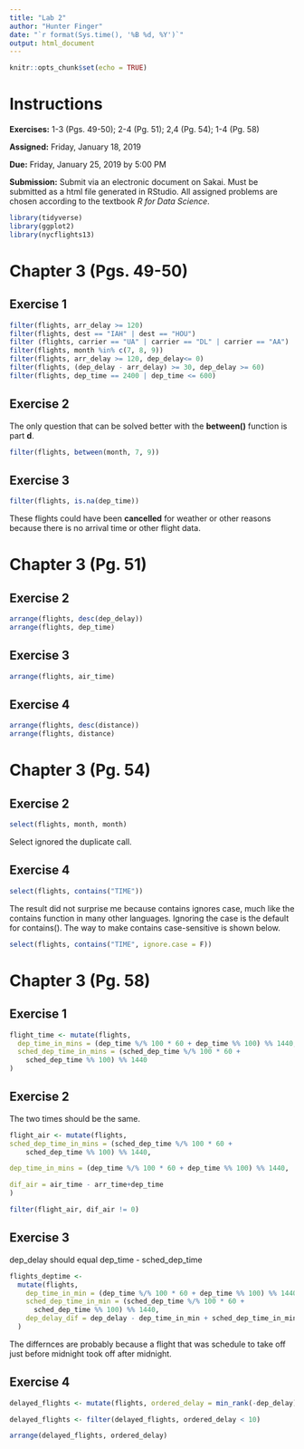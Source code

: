 ```yaml
---
title: "Lab 2"
author: "Hunter Finger"
date: "`r format(Sys.time(), '%B %d, %Y')`"
output: html_document
---
```


```r
knitr::opts_chunk$set(echo = TRUE)
```

# Instructions

**Exercises:**  1-3 (Pgs. 49-50); 2-4 (Pg. 51); 2,4 (Pg. 54); 1-4 (Pg. 58)

**Assigned:** Friday, January 18, 2019

**Due:** Friday, January 25, 2019 by 5:00 PM

**Submission:** Submit via an electronic document on Sakai. Must be submitted as a html file generated in RStudio. All assigned problems are chosen according to the textbook *R for Data Science*. 

```r
library(tidyverse)
library(ggplot2)
library(nycflights13)
```

# Chapter 3 (Pgs. 49-50)

##  Exercise 1
```r
filter(flights, arr_delay >= 120) 
filter(flights, dest == "IAH" | dest == "HOU")
filter (flights, carrier == "UA" | carrier == "DL" | carrier == "AA")
filter(flights, month %in% c(7, 8, 9))
filter(flights, arr_delay >= 120, dep_delay<= 0)
filter(flights, (dep_delay - arr_delay) >= 30, dep_delay >= 60)
filter(flights, dep_time == 2400 | dep_time <= 600)
```

##  Exercise 2
The only question that can be solved better with the **between()** function is part **d**.
```r
filter(flights, between(month, 7, 9))
```

##  Exercise 3
```r
filter(flights, is.na(dep_time))
```
These flights could have been **cancelled** for weather or other reasons because there is no arrival time or other flight data.

# Chapter 3 (Pg. 51)

##  Exercise 2
```r
arrange(flights, desc(dep_delay))
arrange(flights, dep_time)
```
##  Exercise 3
```r
arrange(flights, air_time)
```

##  Exercise 4
```r
arrange(flights, desc(distance))
arrange(flights, distance)
```

# Chapter 3 (Pg. 54)

##  Exercise 2
```r
select(flights, month, month)
```
Select ignored the duplicate call.

##  Exercise 4
```r
select(flights, contains("TIME"))
```
The result did not surprise me because contains ignores case, much like the contains function in many other languages. Ignoring the case is the default for contains(). The way to make contains case-sensitive is shown below.
```r
select(flights, contains("TIME", ignore.case = F))
```

# Chapter 3 (Pg. 58)

##  Exercise 1
```r
flight_time <- mutate(flights,
  dep_time_in_mins = (dep_time %/% 100 * 60 + dep_time %% 100) %% 1440,
  sched_dep_time_in_mins = (sched_dep_time %/% 100 * 60 +
    sched_dep_time %% 100) %% 1440
)
```

##  Exercise 2

The two times should be the same. 
```r
flight_air <- mutate(flights,
sched_dep_time_in_mins = (sched_dep_time %/% 100 * 60 +
    sched_dep_time %% 100) %% 1440,

dep_time_in_mins = (dep_time %/% 100 * 60 + dep_time %% 100) %% 1440,

dif_air = air_time - arr_time+dep_time
)

filter(flight_air, dif_air != 0)

```

##  Exercise 3

dep_delay should equal dep_time - sched_dep_time 
```r
flights_deptime <-
  mutate(flights,
    dep_time_in_min = (dep_time %/% 100 * 60 + dep_time %% 100) %% 1440,
    sched_dep_time_in_min = (sched_dep_time %/% 100 * 60 +
      sched_dep_time %% 100) %% 1440,
    dep_delay_dif = dep_delay - dep_time_in_min + sched_dep_time_in_min
  )
```
The differnces are probably because a flight that was schedule to take off just before midnight took off after midnight. 

##  Exercise 4
```r
delayed_flights <- mutate(flights, ordered_delay = min_rank(-dep_delay))

delayed_flights <- filter(delayed_flights, ordered_delay < 10)

arrange(delayed_flights, ordered_delay)
```